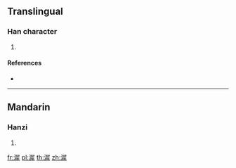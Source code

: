 ==Translingual==

===Han character===
{{Han char|rn=85|rad=水|as=12|sn=15|four=|canj=ESEQ}}

# {{defn|Han|sort=水12}}

====References====
* {{Han ref|kx=0648.040|dkj=18219|hdz=31749.090|uh=6F3D|ud=28477}}

----

==Mandarin==

===Hanzi===
{{cmn-hanzi|pin=[[tí]] ([[ti2]])|wg=t'i<sup>2</sup>}}

# {{defn|lang=cmn|sort=水12}}

[[fr:漽]]
[[pl:漽]]
[[th:漽]]
[[zh:漽]]